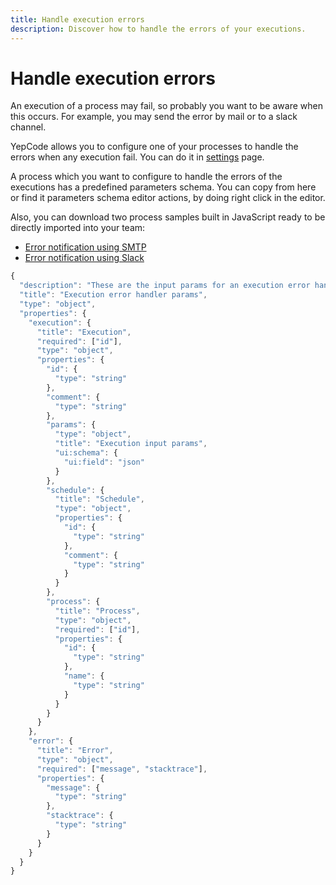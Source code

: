 ```yaml
---
title: Handle execution errors
description: Discover how to handle the errors of your executions.
---
```


# Handle execution errors

An execution of a process may fail, so probably you want to be aware when this occurs. For example, you may send the error by mail or to a slack channel.

YepCode allows you to configure one of your processes to handle the errors when any execution fail. You can do it in [settings](/docs/settings) page.

A process which you want to configure to handle the errors of the executions has a predefined parameters schema. You can copy from here or find it parameters schema editor actions, by doing right click in the editor.

Also, you can download two process samples built in JavaScript ready to be directly imported into your team:

- [Error notification using SMTP](/docs/samples/error-handler-with-smtp.json)
- [Error notification using Slack](/docs/samples/error-handler-with-slack.json)

```js title="Error handler process parameters schema"
{
  "description": "These are the input params for an execution error handler process",
  "title": "Execution error handler params",
  "type": "object",
  "properties": {
    "execution": {
      "title": "Execution",
      "required": ["id"],
      "type": "object",
      "properties": {
        "id": {
          "type": "string"
        },
        "comment": {
          "type": "string"
        },
        "params": {
          "type": "object",
          "title": "Execution input params",
          "ui:schema": {
            "ui:field": "json"
          }
        },
        "schedule": {
          "title": "Schedule",
          "type": "object",
          "properties": {
            "id": {
              "type": "string"
            },
            "comment": {
              "type": "string"
            }
          }
        },
        "process": {
          "title": "Process",
          "type": "object",
          "required": ["id"],
          "properties": {
            "id": {
              "type": "string"
            },
            "name": {
              "type": "string"
            }
          }
        }
      }
    },
    "error": {
      "title": "Error",
      "type": "object",
      "required": ["message", "stacktrace"],
      "properties": {
        "message": {
          "type": "string"
        },
        "stacktrace": {
          "type": "string"
        }
      }
    }
  }
}
